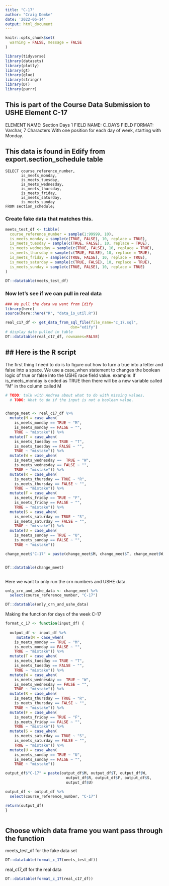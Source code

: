 ```yaml
---
title: "C-17"
author: "Craig Demke"
date: '2022-06-14'
output: html_document
---
```

```r
knitr::opts_chunk$set(
  warning = FALSE, message = FALSE
)
```

```r
library(tidyverse)
library(datasets)
library(plotly)
library(gt)
library(glue)
library(stringr)
library(DT)
library(purrr)
```
## This is part of the Course Data Submission to USHE Element C-17
ELEMENT NAME: Section Days 1 
FIELD NAME: C_DAYS 
FIELD FORMAT: Varchar, 7 Characters 
With one position for each day of week, starting with Monday. 

## This data is found in Edify from export.section_schedule table
```{}
SELECT course_reference_number,
       is_meets_monday,
       is_meets_tuesday,
       is_meets_wednesday,
       is_meets_thursday,
       is_meets_friday,
       is_meets_saturday,
       is_meets_sunday
FROM section_schedule;
```


### Create fake data that matches this.

```r
meets_test_df <- tibble(
  course_reference_number = sample(1:99999, 10),
  is_meets_monday = sample(c(TRUE, FALSE), 10, replace = TRUE),
  is_meets_tuesday = sample(c(TRUE, FALSE), 10, replace = TRUE),
  is_meets_wednesday = sample(c(TRUE, FALSE), 10, replace = TRUE),
  is_meets_thursday = sample(c(TRUE, FALSE), 10, replace = TRUE),
  is_meets_friday = sample(c(TRUE, FALSE), 10, replace = TRUE),
  is_meets_saturday = sample(c(TRUE, FALSE), 10, replace = TRUE),
  is_meets_sunday = sample(c(TRUE, FALSE), 10, replace = TRUE)
) 

DT::datatable(meets_test_df)
```

### Now let's see if we can pull in real data

```r
### We pull the data we want from Edify
library(here)
source(here::here("R", "data_io_util.R"))

real_c17_df <- get_data_from_sql_file(file_name="c_17.sql",
                             dsn="edify")
# display data pulled in table
DT::datatable(real_c17_df, rownames=FALSE)
```

## ## Here is the R script

The first thing I need to do is to figure out how to turn a true into a letter and false into a space. We use a case_when statement to changes the boolean logic of true or false into the USHE race field value. example: If is_meets_monday is coded as TRUE then there will be a new variable called "M" in the column called M

```r
# TODO: talk with Andrea about what to do with missing values.
  # TODO: What to do if the input is not a boolean value.


change_meet <- real_c17_df %>%
  mutate(M = case_when(
    is_meets_monday == TRUE ~ "M",
    is_meets_monday == FALSE ~ "",
    TRUE ~ "mistake")) %>% 
  mutate(T = case_when(
    is_meets_tuesday == TRUE ~ "T",
    is_meets_tuesday == FALSE ~ "",
    TRUE ~ "mistake")) %>%
  mutate(W = case_when(
    is_meets_wednesday ==  TRUE ~ "W",
    is_meets_wednesday == FALSE ~ "",
    TRUE ~ "mistake")) %>%
  mutate(R = case_when(
    is_meets_thursday == TRUE ~ "R",
    is_meets_thursday == FALSE ~ "",
    TRUE ~ "mistake")) %>%
  mutate(F = case_when(
    is_meets_friday == TRUE ~ "F",
    is_meets_friday == FALSE ~ "",
    TRUE ~ "mistake")) %>%
  mutate(S = case_when(
    is_meets_saturday == TRUE ~ "S",
    is_meets_saturday == FALSE ~ "",
    TRUE ~ "mistake")) %>%
  mutate(U = case_when(
    is_meets_sunday == TRUE ~ "U",
    is_meets_sunday == FALSE ~ "",
    TRUE ~ "mistake"))

change_meet$"C-17" = paste(change_meet$M, change_meet$T, change_meet$W, change_meet$R, change_meet$F, change_meet$S, change_meet$U)


DT::datatable(change_meet)



```

Here we want to only run the crn numbers and USHE data. 
```r
only_crn_and_ushe_data <- change_meet %>% 
  select(course_reference_number, "C-17")

DT::datatable(only_crn_and_ushe_data)


```

Making the function for days of the week C-17

```r
format_c_17 <- function(input_df) {
  
  output_df <- input_df %>%
     mutate(M = case_when(
    is_meets_monday == TRUE ~ "M",
    is_meets_monday == FALSE ~ "",
    TRUE ~ "mistake")) %>% 
  mutate(T = case_when(
    is_meets_tuesday == TRUE ~ "T",
    is_meets_tuesday == FALSE ~ "",
    TRUE ~ "mistake")) %>%
  mutate(W = case_when(
    is_meets_wednesday ==  TRUE ~ "W",
    is_meets_wednesday == FALSE ~ "",
    TRUE ~ "mistake")) %>%
  mutate(R = case_when(
    is_meets_thursday == TRUE ~ "R",
    is_meets_thursday == FALSE ~ "",
    TRUE ~ "mistake")) %>%
  mutate(F = case_when(
    is_meets_friday == TRUE ~ "F",
    is_meets_friday == FALSE ~ "",
    TRUE ~ "mistake")) %>%
  mutate(S = case_when(
    is_meets_saturday == TRUE ~ "S",
    is_meets_saturday == FALSE ~ "",
    TRUE ~ "mistake")) %>%
  mutate(U = case_when(
    is_meets_sunday == TRUE ~ "U",
    is_meets_sunday == FALSE ~ "",
    TRUE ~ "mistake"))

output_df$"C-17" = paste(output_df$M, output_df$T, output_df$W,
                           output_df$R, output_df$F, output_df$S,
                           output_df$U)

output_df <- output_df %>% 
  select(course_reference_number, "C-17")

return(output_df)
}
    
```

## Choose which data frame you want pass through the function 

meets_test_df for the fake data set
```r
DT::datatable(format_c_17(meets_test_df))
```

real_c17_df for the real data
```r
DT::datatable(format_c_17(real_c17_df))
```

